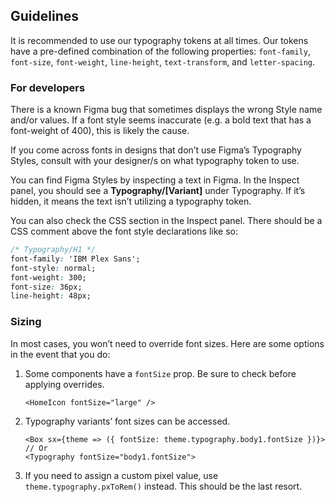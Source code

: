 

<Meta title="Theme/Typography/Guidelines" />

## Guidelines

It is recommended to use our typography tokens at all times. Our tokens have a pre-defined combination of the following properties: `font-family`, `font-size`, `font-weight`, `line-height`, `text-transform`, and `letter-spacing`.

### For developers

<Alert severity="warning">
  There is a known Figma bug that sometimes displays the wrong Style name and/or
  values. If a font style seems inaccurate (e.g. a bold text that has a
  font-weight of 400), this is likely the cause.
</Alert>

If you come across fonts in designs that don’t use Figma’s Typography Styles, consult with your designer/s on what typography token to use.

You can find Figma Styles by inspecting a text in Figma. In the Inspect panel, you should see a **Typography/[Variant]** under Typography. If it’s hidden, it means the text isn’t utilizing a typography token.

You can also check the CSS section in the Inspect panel. There should be a CSS comment above the font style declarations like so:

```css
/* Typography/H1 */
font-family: 'IBM Plex Sans';
font-style: normal;
font-weight: 300;
font-size: 36px;
line-height: 48px;
```

### Sizing

In most cases, you won’t need to override font sizes. Here are some options in the event that you do:

1. Some components have a `fontSize` prop. Be sure to check before applying overrides.

   ```tsx
   <HomeIcon fontSize="large" />
   ```

2. Typography variants’ font sizes can be accessed.

   ```tsx
   <Box sx={theme => ({ fontSize: theme.typography.body1.fontSize })}>
   // Or
   <Typography fontSize="body1.fontSize">
   ```

3. If you need to assign a custom pixel value, use `theme.typography.pxToRem()` instead. This should be the last resort.
